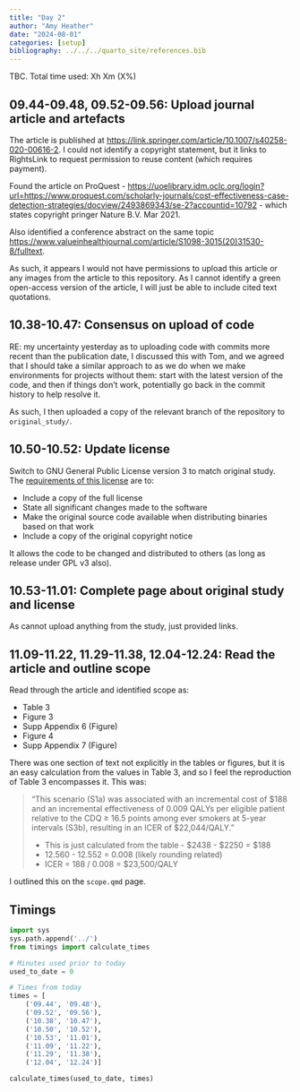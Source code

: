 ```yaml
---
title: "Day 2"
author: "Amy Heather"
date: "2024-08-01"
categories: [setup]
bibliography: ../../../quarto_site/references.bib
---
```


::: {.callout-note}

TBC. Total time used: Xh Xm (X%)

:::

## 09.44-09.48, 09.52-09.56: Upload journal article and artefacts

The article is published at <https://link.springer.com/article/10.1007/s40258-020-00616-2>. I could not identify a copyright statement, but it links to RightsLink to request permission to reuse content (which requires payment).

Found the article on ProQuest - <https://uoelibrary.idm.oclc.org/login?url=https://www.proquest.com/scholarly-journals/cost-effectiveness-case-detection-strategies/docview/2493869343/se-2?accountid=10792> - which states copyright pringer Nature B.V. Mar 2021.

Also identified a conference abstract on the same topic <https://www.valueinhealthjournal.com/article/S1098-3015(20)31530-8/fulltext>.

As such, it appears I would not have permissions to upload this article or any images from the article to this repository. As I cannot identify a green open-access version of the article, I will just be able to include cited text quotations.

## 10.38-10.47: Consensus on upload of code

RE: my uncertainty yesterday as to uploading code with commits more recent than the publication date, I discussed this with Tom, and we agreed that I should take a similar approach to as we do when we make environments for projects without them: start with the latest version of the code, and then if things don't work, potentially go back in the commit history to help resolve it.

As such, I then uploaded a copy of the relevant branch of the repository to `original_study/`.

## 10.50-10.52: Update license

Switch to GNU General Public License version 3 to match original study. The [requirements of this license](https://fossa.com/blog/open-source-software-licenses-101-gpl-v3/) are to:

* Include a copy of the full license
* State all significant changes made to the software
* Make the original source code available when distributing binaries based on that work
* Include a copy of the original copyright notice

It allows the code to be changed and distributed to others (as long as release under GPL v3 also).

## 10.53-11.01: Complete page about original study and license

As cannot upload anything from the study, just provided links.

## 11.09-11.22, 11.29-11.38, 12.04-12.24: Read the article and outline scope

Read through the article and identified scope as:

* Table 3
* Figure 3
* Supp Appendix 6 (Figure)
* Figure 4
* Supp Appendix 7 (Figure)

There was one section of text not explicitly in the tables or figures, but it is an easy calculation from the values in Table 3, and so I feel the reproduction of Table 3 encompasses it. This was:

> "This scenario (S1a) was associated with an incremental cost of $188 and an incremental effectiveness of 0.009 QALYs per eligible patient relative to the CDQ ≥ 16.5 points among ever smokers at 5-year intervals (S3b), resulting in an ICER of $22,044/QALY."
> 
> * This is just calculated from the table - $2438 - $2250 = $188
> * 12.560 - 12.552 = 0.008 (likely rounding related)
> * ICER = 188 / 0.008 = $23,500/QALY

I outlined this on the `scope.qmd` page.

## Timings

```python
import sys
sys.path.append('../')
from timings import calculate_times

# Minutes used prior to today
used_to_date = 0

# Times from today
times = [
    ('09.44', '09.48'),
    ('09.52', '09.56'),
    ('10.38', '10.47'),
    ('10.50', '10.52'),
    ('10.53', '11.01'),
    ('11.09', '11.22'),
    ('11.29', '11.38'),
    ('12.04', '12.24')]

calculate_times(used_to_date, times)
```